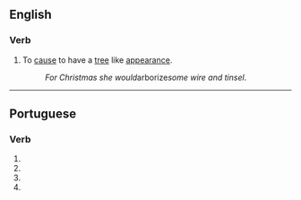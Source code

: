 ==English==

===Verb===
{{en-verb|arboriz}}

# To [[cause]] to have a [[tree]] like [[appearance]].
#: ''For Christmas she would ''arborize'' some wire and tinsel''.

----

==Portuguese==

===Verb===
{{pt-verb-form}}

# {{pt-verb form of|arborizar|ar|subjunctive|present|singular|first}}
# {{pt-verb form of|arborizar|ar|subjunctive|present|singular|third}}
# {{pt-verb form of|arborizar|ar|imperative|affirmative|singular|third|}}
# {{pt-verb form of|arborizar|ar|imperative|negative|singular|third|}}